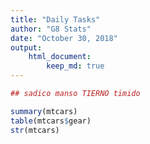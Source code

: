 ```yaml
---
title: "Daily Tasks"
author: "G8 Stats"
date: "October 30, 2018"
output: 
    html_document:
        keep_md: true
---
```


```r
## sadico manso TIERNO timido 

summary(mtcars)
table(mtcars$gear)
str(mtcars)
```

